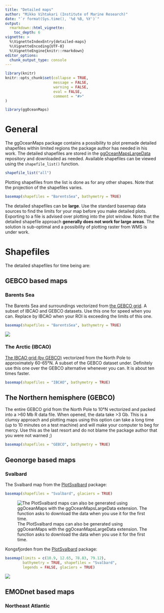 ```yaml
---
title: "Detailed maps"
author: "Mikko Vihtakari (Institute of Marine Research)"
date: "`r format(Sys.time(), '%d %B, %Y')`"
output: 
  rmarkdown::html_vignette:
    toc_depth: 6
vignette: >
  %\VignetteIndexEntry{detailed-maps}
  %\VignetteEncoding{UTF-8}
  %\VignetteEngine{knitr::rmarkdown}
editor_options: 
  chunk_output_type: console
---
```


```r
library(knitr)
knitr::opts_chunk$set(collapse = TRUE, 
                      message = FALSE, 
                      warning = FALSE, 
                      eval = FALSE,
                      comment = "#>"
)

```

```r
library(ggOceanMaps)
```

# General

The ggOceanMaps package contains a possibility to plot premade detailed shapefiles within limited regions the package author has needed in his work. The detailed shapefiles are stored in the [ggOceanMapsLargeData](https://github.com/MikkoVihtakari/ggOceanMapsLargeData) repository and downloaded as needed. Available shapefiles can be viewed using the `shapefile_list()` function.

```r
shapefile_list("all")
```

Plotting shapefiles from the list is done as for any other shapes. Note that the projection of the shapefiles varies.

```r
basemap(shapefiles = "BarentsSea", bathymetry = TRUE)
```

The detailed shapefiles can be **large**. Use the standard basemap data sources to find the limits for your map before you make detailed plots. Exporting to a file is advised over plotting into the plot window. Note that the detailed shapefile approach **generally does not work for large areas**. The solution is sub-optimal and a possibility of plotting raster from WMS is under work.

# Shapefiles

The detailed shapefiles for time being are:

## GEBCO based maps

### Barents Sea

The Barents Sea and surroundings vectorized from [the GEBCO grid](https://www.gebco.net/data_and_products/gridded_bathymetry_data/). A subset of IBCAO and GEBCO datasets. Use this one for speed when you can. Replace by IBCAO when your ROI is exceeding the limits of this one. 

```r
basemap(shapefiles = "BarentsSea", bathymetry = TRUE)
```

![](https://mikkovihtakari.github.io/PlotSvalbard/articles/PlotSvalbard_files/figure-html/bathystyle-1.png)

### The Arctic (IBCAO)

[The IBCAO grid (by GEBCO)](https://www.gebco.net/about_us/committees_and_groups/scrum/ibcao/) vectorized from the North Pole to approximately 60-65&deg;N. A subset of the GEBCO dataset under. Definitely use this one over the GEBCO alternative whenever you can. It is about ten times faster. 

```r
basemap(shapefiles = "IBCAO", bathymetry = TRUE)
```

## The Northern hemisphere (GEBCO)

The entire GEBCO grid from the North Pole to 10&deg;N vectorized and packed into a >60 Mb R data file. When opened, the data take >3 Gb. This is a clumsy approach and plotting maps using this option can take a long time (up to 10 minutes on a test machine) and will make your computer to beg for mercy. Use this as the last resort and do not blame the package author that you were not warned ;)

```r
basemap(shapefiles = "GEBCO", bathymetry = TRUE)
```

## Geonorge based maps

### Svalbard

The Svalbard map from the [PlotSvalbard](https://github.com/MikkoVihtakari/PlotSvalbard) package:

```r
basemap(shapefiles = "Svalbard", glaciers = TRUE)
```

![The PlotSvalbard maps can also be generated using ggOceanMaps with the ggOceanMapsLargeData extension. The function asks to download the data when you use it for the first time.](https://mikkovihtakari.github.io/PlotSvalbard/articles/PlotSvalbard_files/figure-html/unnamed-chunk-2-1.png)

Kongsfjorden from the [PlotSvalbard](https://github.com/MikkoVihtakari/PlotSvalbard) package:

```r
basemap(limits = c(10.9, 12.65, 78.83, 79.12), 
        bathymetry = TRUE, shapefiles = "Svalbard",
        legends = FALSE, glaciers = TRUE)
```

![](https://mikkovihtakari.github.io/PlotSvalbard/articles/PlotSvalbard_files/figure-html/unnamed-chunk-17-1.png)

## EMODnet based maps

### Northeast Atlantic

